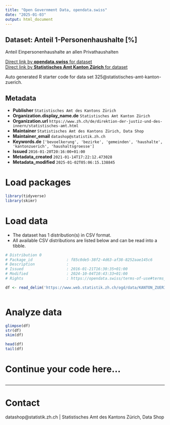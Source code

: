 ```yaml
---
title: "Open Government Data, opendata.swiss"
date: "2025-01-03"
output: html_document
---
```


## Dataset: Anteil 1-Personenhaushalte [%]

Anteil Einpersonenhaushalte an allen Privathaushalten

[Direct link by **opendata.swiss** for dataset](https://opendata.swiss/de/dataset/anteil-1-personenhaushalte)<br>
[Direct link by **Statistisches Amt Kanton Zürich** for dataset](https://www.zh.ch/de/politik-staat/gemeinden/gemeindeportraet.html)

Auto generated R starter code for data set 325@statistisches-amt-kanton-zuerich.

## Metadata

- **Publisher** `Statistisches Amt des Kantons Zürich`
- **Organization.display_name.de** `Statistisches Amt Kanton Zürich`
- **Organization.url** `https://www.zh.ch/de/direktion-der-justiz-und-des-innern/statistisches-amt.html`
- **Maintainer** `Statistisches Amt des Kantons Zürich, Data Shop`
- **Maintainer_email** `datashop@statistik.zh.ch`
- **Keywords.de** `['bevoelkerung', 'bezirke', 'gemeinden', 'haushalte', 'kantonzuerich', 'haushaltsgroesse']`
- **Issued** `2016-01-20T20:16:00+01:00`
- **Metadata_created** `2021-01-14T17:22:12.473028`
- **Metadata_modified** `2025-01-02T05:06:15.138845`


# Load packages

```r

library(tidyverse)
library(skimr)

```

# Load data

-   The dataset has 1 distribution(s) in CSV format.
-   All available CSV distributions are listed below and can be read into a tibble.

```r

# Distribution 0
# Package_id               : f85c0de5-38f2-4d63-af38-8252aae145c6
# Description              : 
# Issued                   : 2016-01-21T16:30:35+01:00
# Modified                 : 2024-10-04T10:43:33+01:00
# Rights                   : https://opendata.swiss/terms-of-use#terms_by

df <- read_delim('https://www.web.statistik.zh.ch/ogd/data/KANTON_ZUERICH_470.csv')



```

# Analyze data

```r

glimpse(df)
str(df)
skim(df)

head(df)
tail(df)

```

# Continue your code here...

```r

```

------------------------------------------------------------------------

# Contact

datashop@statistik.zh.ch | Statistisches Amt des Kantons Zürich, Data Shop
